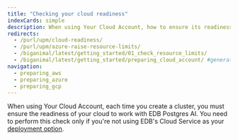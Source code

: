 ```yaml
---
title: "Checking your cloud readiness"
indexCards: simple
description: When using Your Cloud Account, how to ensure its readiness to work with EDB Postgres AI.
redirects:
  - /purl/upm/cloud-readiness/
  - /purl/upm/azure-raise-resource-limits/
  - /biganimal/latest/getting_started/01_check_resource_limits/
  - /biganimal/latest/getting_started/preparing_cloud_account/ #generated for BigAnimal URL path removal branch
navigation:
  - preparing_aws
  - preparing_azure
  - preparing_gcp
---
```


When using Your Cloud Account, each time you create a cluster, you must ensure the readiness of your cloud to work with EDB Postgres AI. You need to perform this check only if you're not using EDB's Cloud Service as your [deployment option](/edb-postgres-ai/cloud-service/getting_started/planning/choosing_your_deployment/).
